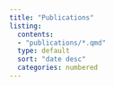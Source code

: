 ```yaml
---
title: "Publications"
listing:
  contents:
  - "publications/*.qmd"
  type: default
  sort: "date desc"
  categories: numbered
---
```

